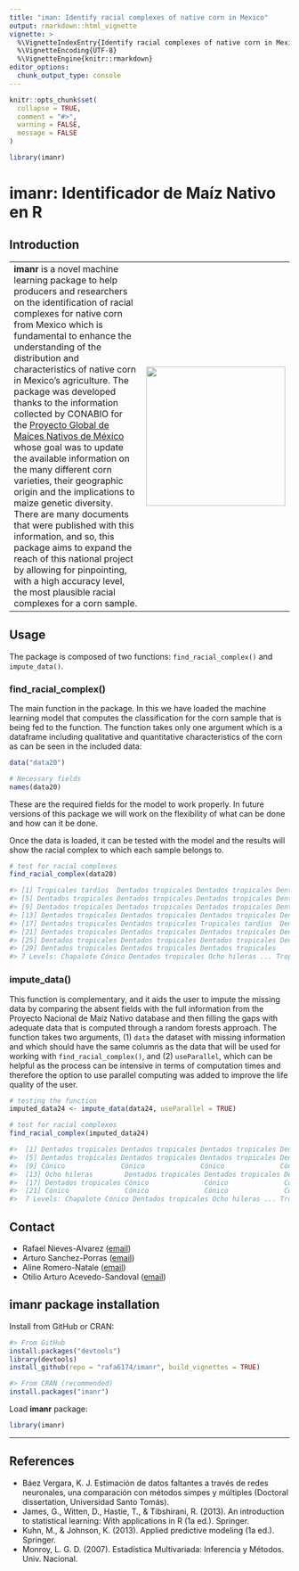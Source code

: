 ```yaml
---
title: "iman: Identify racial complexes of native corn in Mexico"
output: rmarkdown::html_vignette
vignette: >
  %\VignetteIndexEntry{Identify racial complexes of native corn in Mexico}
  %\VignetteEncoding{UTF-8}
  %\VignetteEngine{knitr::rmarkdown}
editor_options: 
  chunk_output_type: console
---
```


```r
knitr::opts_chunk$set(
  collapse = TRUE,
  comment = "#>",
  warning = FALSE,
  message = FALSE
)

library(imanr)
```

# imanr: Identificador de Maíz Nativo en R

## Introduction

|                                                                                                                                                                                                                                                                                                                                                                                                                                                                                                                                                                                                                                                                                                                                                                                                                                                                                                                 |                                        |
|--------------------------------------------------------|----------------|
| **imanr** is a novel machine learning package to help producers and researchers on the identification of racial complexes for native corn from Mexico which is fundamental to enhance the understanding of the distribution and characteristics of native corn in Mexico's agriculture. The package was developed thanks to the information collected by CONABIO for the [Proyecto Global de Maíces Nativos de México](https://www.biodiversidad.gob.mx/diversidad/proyectoMaices) whose goal was to update the available information on the many different corn varieties, their geographic origin and the implications to maize genetic diversity. There are many documents that were published with this information, and so, this package aims to expand the reach of this national project by allowing for pinpointing, with a high accuracy level, the most plausible racial complexes for a corn sample. | ![](images/hex-imanr.png){width="250"} |

## Usage

The package is composed of two functions: `find_racial_complex()` and `impute_data()`.

### find_racial_complex()

The main function in the package. In this we have loaded the machine learning model that computes the classification for the corn sample that is being fed to the function. The function takes only one argument which is a dataframe including qualitative and quantitative characteristics of the corn as can be seen in the included data:

```r
data("data20")

# Necessary fields
names(data20)
```

These are the required fields for the model to work properly. In future versions of this package we will work on the flexibility of what can be done and how can it be done.

Once the data is loaded, it can be tested with the model and the results will show the racial complex to which each sample belongs to.

```r
# test for racial complexes
find_racial_complex(data20)

#> [1] Tropicales tardíos  Dentados tropicales Dentados tropicales Dentados tropicales
#> [5] Dentados tropicales Dentados tropicales Dentados tropicales Dentados tropicales
#> [9] Dentados tropicales Dentados tropicales Dentados tropicales Dentados tropicales
#> [13] Dentados tropicales Dentados tropicales Dentados tropicales Dentados tropicales
#> [17] Dentados tropicales Dentados tropicales Tropicales tardíos  Dentados tropicales
#> [21] Dentados tropicales Dentados tropicales Dentados tropicales Dentados tropicales
#> [25] Dentados tropicales Dentados tropicales Dentados tropicales Dentados tropicales
#> [29] Dentados tropicales Dentados tropicales Dentados tropicales
#> 7 Levels: Chapalote Cónico Dentados tropicales Ocho hileras ... Tropicales tardíos
```

### impute_data()

This function is complementary, and it aids the user to impute the missing data by comparing the absent fields with the full information from the Proyecto Nacional de Maíz Nativo database and then filling the gaps with adequate data that is computed through a random forests approach. The function takes two arguments, (1) `data` the dataset with missing information and which should have the same columns as the data that will be used for working with `find_racial_complex()`, and (2) `useParallel`, which can be helpful as the process can be intensive in terms of computation times and therefore the option to use parallel computing was added to improve the life quality of the user.

```r
# testing the function
imputed_data24 <- impute_data(data24, useParallel = TRUE)

# test for racial complexes
find_racial_complex(imputed_data24)

#>  [1] Dentados tropicales Dentados tropicales Dentados tropicales Dentados tropicales
#>  [5] Dentados tropicales Dentados tropicales Dentados tropicales Dentados tropicales
#>  [9] Cónico              Cónico              Cónico              Cónico             
#>  [13] Ocho hileras        Dentados tropicales Dentados tropicales Dentados tropicales
#>  [17] Dentados tropicales Cónico              Cónico              Cónico             
#>  [21] Cónico              Cónico              Cónico              Cónico             
#>  7 Levels: Chapalote Cónico Dentados tropicales Ocho hileras ... Tropicales tardíos
```

## Contact

-   Rafael Nieves-Alvarez ([email](nievesalvarez1618@gmail.com))
-   Arturo Sanchez-Porras ([email](sp.arturo@gmail.com))
-   Aline Romero-Natale ([email](ronatale@gmail.com))
-   Otilio Arturo Acevedo-Sandoval ([email](acevedo@uaeh.edu.mx))

## imanr package installation

Install from GitHub or CRAN:

```r
#> From GitHub
install.packages("devtools")
library(devtools)
install_github(repo = "rafa6174/imanr", build_vignettes = TRUE)

#> From CRAN (recommended)
install.packages("imanr")

```

Load **imanr** package:

```r
library(imanr)
```

------------------------------------------------------------------------

## References

-   Báez Vergara, K. J. Estimación de datos faltantes a través de redes neuronales, una comparación con métodos simpes y múltiples (Doctoral dissertation, Universidad Santo Tomás).
-   James, G., Witten, D., Hastie, T., & Tibshirani, R. (2013). An introduction to statistical learning: With applications in R (1a ed.). Springer.
-   Kuhn, M., & Johnson, K. (2013). Applied predictive modeling (1a ed.). Springer.
-   Monroy, L. G. D. (2007). Estadística Multivariada: Inferencia y Métodos. Univ. Nacional.
